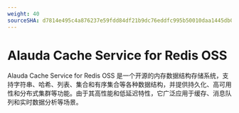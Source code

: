 ```yaml
---
weight: 40
sourceSHA: d7814e495c4a876237e59fdd84df21b9dc76eddfc995b50010daa1445db08bd4
---
```


# Alauda Cache Service for Redis OSS

Alauda Cache Service for Redis OSS 是一个开源的内存数据结构存储系统，支持字符串、哈希、列表、集合和有序集合等各种数据结构，并提供持久化、高可用性和分布式集群等功能。由于其高性能和低延迟特性，它广泛应用于缓存、消息队列和实时数据分析等场景。

<ExternalSite name="redis" href="/intro" />
